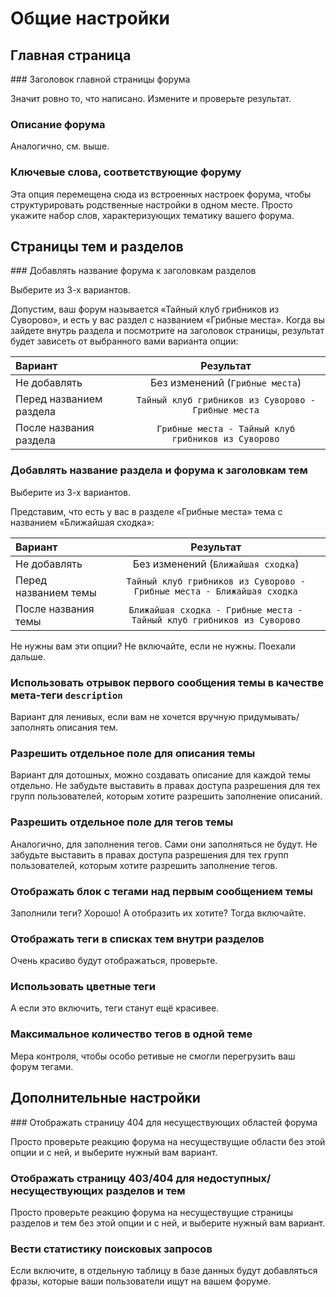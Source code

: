 # Общие настройки


## Главная страница

<Steps>
### Заголовок главной страницы форума

Значит ровно то, что написано. Измените и проверьте результат.

### Описание форума

Аналогично, см. выше.

### Ключевые слова, соответствующие форуму

Эта опция перемещена сюда из встроенных настроек форума, чтобы структурировать родственные настройки в одном месте. Просто укажите набор слов, характеризующих тематику вашего форума.
</Steps>

## Страницы тем и разделов

<Steps>
### Добавлять название форума к заголовкам разделов

Выберите из 3-х вариантов.

Допустим, ваш форум называется «Тайный клуб грибников из Суворово», и есть у вас раздел с названием «Грибные места». Когда вы зайдете внутрь раздела и посмотрите на заголовок страницы, результат будет зависеть от выбранного вами варианта опции:

| Вариант                 |                     Результат                       |
| :---------------------- | :-------------------------------------------------: |
| Не добавлять            |          Без изменений (`Грибные места`)            |
| Перед названием раздела | `Тайный клуб грибников из Суворово - Грибные места` |
| После названия раздела  | `Грибные места - Тайный клуб грибников из Суворово` |

### Добавлять название раздела и форума к заголовкам тем

Выберите из 3-х вариантов.

Представим, что есть у вас в разделе «Грибные места» тема с названием «Ближайшая сходка»:

| Вариант              |                              Результат                                 |
| :------------------- | :--------------------------------------------------------------------: |
| Не добавлять         |                  Без изменений (`Ближайшая сходка`)                    |
| Перед названием темы | `Тайный клуб грибников из Суворово - Грибные места - Ближайшая сходка` |
| После названия темы  | `Ближайшая сходка - Грибные места - Тайный клуб грибников из Суворово` |

Не нужны вам эти опции? Не включайте, если не нужны. Поехали дальше.

### Использовать отрывок первого сообщения темы в качестве мета-теги `description`

Вариант для ленивых, если вам не хочется вручную придумывать/заполнять описания тем.

### Разрешить отдельное поле для описания темы

Вариант для дотошных, можно создавать описание для каждой темы отдельно. Не забудьте выставить в правах доступа разрешения для тех групп пользователей, которым хотите разрешить заполнение описаний.

### Разрешить отдельное поле для тегов темы

Аналогично, для заполнения тегов. Сами они заполняться не будут. Не забудьте выставить в правах доступа разрешения для тех групп пользователей, которым хотите разрешить заполнение тегов.

### Отображать блок с тегами над первым сообщением темы

Заполнили теги? Хорошо! А отобразить их хотите? Тогда включайте.

### Отображать теги в списках тем внутри разделов

Очень красиво будут отображаться, проверьте.

### Использовать цветные теги

А если это включить, теги станут ещё красивее.

### Максимальное количество тегов в одной теме

Мера контроля, чтобы особо ретивые не смогли перегрузить ваш форум тегами.
</Steps>

## Дополнительные настройки

<Steps>
### Отображать страницу 404 для несуществующих областей форума

Просто проверьте реакцию форума на несуществущие области без этой опции и с ней, и выберите нужный вам вариант.

### Отображать страницу 403/404 для недоступных/несуществующих разделов и тем

Просто проверьте реакцию форума на несуществущие страницы разделов и тем без этой опции и с ней, и выберите нужный вам вариант.

### Вести статистику поисковых запросов

Если включите, в отдельную таблицу в базе данных будут добавляться фразы, которые ваши пользователи ищут на вашем форуме.
</Steps>
